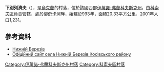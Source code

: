 {{coord|48|24|9|N|24|51|7|E|scale:30000|display=title}}

'''下別列濟夫'''（{{lang-uk|Нижній Березів}}），是[[烏克蘭|烏克蘭]]的村落，位於該國西部[[伊萬諾-弗蘭科夫斯克州|伊萬諾-弗蘭科夫斯克州]]，由[[科索夫區|科索夫區]]負責管轄，處於[[柳奇卡河|柳奇卡河]]畔，始建於993年，面積20.33平方公里，2001年人口1,231。

==參考資料==
*[http://w1.c1.rada.gov.ua/pls/z7503/A005?rf7571=13820 Нижній Березів]{{Wayback|url=http://w1.c1.rada.gov.ua/pls/z7503/A005?rf7571=13820 |date=20181229032000 }}
* [https://web.archive.org/web/20160305123656/http://nyzhnii-bereziv.kosiv.net/ Офіційний сайт села Нижній Березів Косівського району]

{{DEFAULTSORT:Нижній Березів}}
[[Category:伊萬諾-弗蘭科夫斯克州村落|Category:伊萬諾-弗蘭科夫斯克州村落]]
[[Category:科索夫區村落|Category:科索夫區村落]]


{{IvanoFrankivsk-geo-stub}}